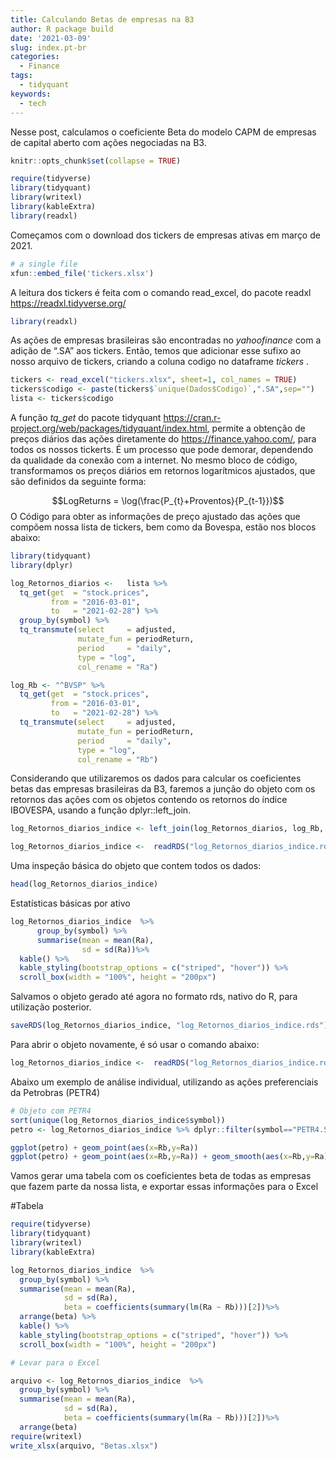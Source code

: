 ```yaml
---
title: Calculando Betas de empresas na B3
author: R package build
date: '2021-03-09'
slug: index.pt-br
categories:
  - Finance
tags:
  - tidyquant
keywords:
  - tech
---
```


Nesse post, calculamos o coeficiente Beta do modelo CAPM de empresas de capital aberto com ações negociadas na B3.

<!--more-->

```r
knitr::opts_chunk$set(collapse = TRUE)
```

```r
require(tidyverse)
library(tidyquant)
library(writexl)
library(kableExtra)
library(readxl)
```


Começamos com o download dos tickers de empresas ativas em março de 2021.

```r
# a single file
xfun::embed_file('tickers.xlsx')
```

A leitura dos tickers é feita com o comando read_excel, do pacote readxl <https://readxl.tidyverse.org/>

```r
library(readxl)
```


As ações de empresas brasileiras são encontradas no *yahoofinance* com a adição de ".SA" aos tickers. Então, temos que adicionar esse sufixo ao nosso arquivo de tickers, criando a coluna codigo no dataframe *tickers* . 

```r
tickers <- read_excel("tickers.xlsx", sheet=1, col_names = TRUE)
tickers$codigo <- paste(tickers$`unique(Dados$Codigo)`,".SA",sep="")
lista <- tickers$codigo
```

A função *tq_get* do pacote tidyquant <https://cran.r-project.org/web/packages/tidyquant/index.html>, permite a obtenção de preços diários das ações diretamente do <https://finance.yahoo.com/>, para todos os nossos tickerts. É um processo que pode demorar, dependendo da qualidade da conexão com a internet.
No mesmo bloco de código, transformamos os preços diários em retornos logarítmicos ajustados, que são definidos da seguinte forma:

$$LogReturns = \log(\frac{P_{t}+Proventos}{P_{t-1}})$$
O Código para obter as informações de preço ajustado das ações que compõem nossa lista de tickers, bem como da Bovespa, estão nos blocos abaixo:

```r
library(tidyquant)
library(dplyr)
```

```r
log_Retornos_diarios <-   lista %>%
  tq_get(get  = "stock.prices",
         from = "2016-03-01",
         to   = "2021-02-28") %>%
  group_by(symbol) %>%
  tq_transmute(select     = adjusted, 
               mutate_fun = periodReturn, 
               period     = "daily",
               type = "log",
               col_rename = "Ra")
```


```r
log_Rb <- "^BVSP" %>%
  tq_get(get  = "stock.prices",
         from = "2016-03-01",
         to   = "2021-02-28") %>%
  tq_transmute(select     = adjusted, 
               mutate_fun = periodReturn, 
               period     = "daily",
               type = "log",
               col_rename = "Rb")
```


Considerando que utilizaremos os dados para calcular os coeficientes betas das empresas brasileiras da B3, faremos a junção do objeto com os retornos das ações com os objetos contendo os retornos do índice IBOVESPA, usando a função dplyr::left_join.

```r
log_Retornos_diarios_indice <- left_join(log_Retornos_diarios, log_Rb, by = c("date" = "date"))
```

```r
log_Retornos_diarios_indice <-  readRDS("log_Retornos_diarios_indice.rds")
```


Uma inspeção básica do objeto que contem todos os dados:
```r
head(log_Retornos_diarios_indice)
```


Estatísticas básicas por ativo
```r
log_Retornos_diarios_indice  %>% 
      group_by(symbol) %>% 
      summarise(mean = mean(Ra),
                sd = sd(Ra))%>% 
  kable() %>% 
  kable_styling(bootstrap_options = c("striped", "hover")) %>% 
  scroll_box(width = "100%", height = "200px")
```


Salvamos o objeto gerado até agora no formato rds, nativo do R, para utilização posterior.
```r
saveRDS(log_Retornos_diarios_indice, "log_Retornos_diarios_indice.rds")
```

Para abrir o objeto novamente, é só usar o comando abaixo:
```r
log_Retornos_diarios_indice <-  readRDS("log_Retornos_diarios_indice.rds")
```


Abaixo um exemplo de análise individual, utilizando as ações preferenciais da Petrobras (PETR4)
```r
# Objeto com PETR4 
sort(unique(log_Retornos_diarios_indice$symbol))
petro <- log_Retornos_diarios_indice %>% dplyr::filter(symbol=="PETR4.SA")

ggplot(petro) + geom_point(aes(x=Rb,y=Ra))
ggplot(petro) + geom_point(aes(x=Rb,y=Ra)) + geom_smooth(aes(x=Rb,y=Ra), method = "lm")
```


Vamos gerar uma tabela com os coeficientes beta de todas as empresas que fazem parte da nossa lista, e exportar essas informações para o Excel


#Tabela 

```r
require(tidyverse)
library(tidyquant)
library(writexl)
library(kableExtra)

log_Retornos_diarios_indice  %>% 
  group_by(symbol) %>% 
  summarise(mean = mean(Ra),
            sd = sd(Ra), 
            beta = coefficients(summary(lm(Ra ~ Rb)))[2])%>% 
  arrange(beta) %>% 
  kable() %>% 
  kable_styling(bootstrap_options = c("striped", "hover")) %>% 
  scroll_box(width = "100%", height = "200px")

```

```r
# Levar para o Excel

arquivo <- log_Retornos_diarios_indice  %>% 
  group_by(symbol) %>% 
  summarise(mean = mean(Ra),
            sd = sd(Ra), 
            beta = coefficients(summary(lm(Ra ~ Rb)))[2])%>% 
  arrange(beta) 
require(writexl)
write_xlsx(arquivo, "Betas.xlsx")
```